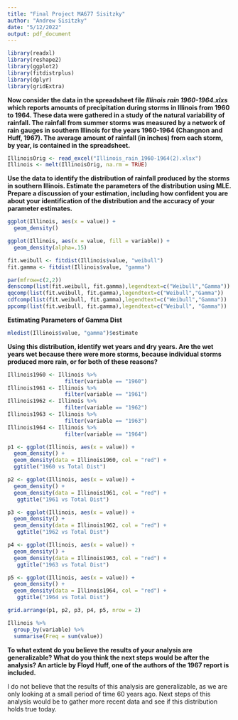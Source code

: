 ```yaml
---
title: "Final Project MA677 Sisitzky"
author: "Andrew Sisitzky"
date: "5/12/2022"
output: pdf_document
---
```


```r
library(readxl)
library(reshape2)
library(ggplot2)
library(fitdistrplus)
library(dplyr)
library(gridExtra)
```

__Now consider the data in the spreadsheet file _Illinois rain 1960-1964.xlxs_ which reports amounts of precipitation during storms in Illinois from 1960 to 1964. These data were gathered in a study of the natural variability of rainfall. The rainfall from summer storms was measured by a network of rain gauges in southern Illinois for the years 1960-1964 (Changnon and Huff, 1967). The average amount of rainfall (in inches) from each storm, by year, is contained in the spreadsheet.__


```r
IllinoisOrig <- read_excel("Illinois_rain_1960-1964(2).xlsx")
Illinois <- melt(IllinoisOrig, na.rm = TRUE)
```

__Use the data to identify the distribution of rainfall produced by the storms in southern Illinois. Estimate the parameters of the distribution using MLE. Prepare a discussion of your estimation, including how confident you are about your identification of the distribution and the accuracy of your parameter estimates.__


```r
ggplot(Illinois, aes(x = value)) +
  geom_density()

ggplot(Illinois, aes(x = value, fill = variable)) +
  geom_density(alpha=.15)
```

```r
fit.weibull <- fitdist(Illinois$value, "weibull")
fit.gamma <- fitdist(Illinois$value, "gamma")
```

```r
par(mfrow=c(2,2))
denscomp(list(fit.weibull, fit.gamma),legendtext=c("Weibull","Gamma"))
qqcomp(list(fit.weibull, fit.gamma),legendtext=c("Weibull","Gamma"))
cdfcomp(list(fit.weibull, fit.gamma),legendtext=c("Weibull","Gamma"))
ppcomp(list(fit.weibull, fit.gamma),legendtext=c("Weibull", "Gamma"))
```

__Estimating Parameters of Gamma Dist__

```r
mledist(Illinois$value, "gamma")$estimate
```


__Using this distribution, identify wet years and dry years. Are the wet years wet because there were more storms, because individual storms produced more rain, or for both of these reasons?__

```r
Illinois1960 <- Illinois %>% 
                  filter(variable == "1960")
Illinois1961 <- Illinois %>% 
                  filter(variable == "1961")
Illinois1962 <- Illinois %>% 
                  filter(variable == "1962")
Illinois1963 <- Illinois %>% 
                  filter(variable == "1963")
Illinois1964 <- Illinois %>% 
                  filter(variable == "1964")
```

```r
p1 <- ggplot(Illinois, aes(x = value)) +
  geom_density() +
  geom_density(data = Illinois1960, col = "red") +
  ggtitle("1960 vs Total Dist")

p2 <- ggplot(Illinois, aes(x = value)) +
  geom_density() +
  geom_density(data = Illinois1961, col = "red") +
   ggtitle("1961 vs Total Dist")

p3 <- ggplot(Illinois, aes(x = value)) +
  geom_density() +
  geom_density(data = Illinois1962, col = "red") +
   ggtitle("1962 vs Total Dist")

p4 <- ggplot(Illinois, aes(x = value)) +
  geom_density() +
  geom_density(data = Illinois1963, col = "red") +
   ggtitle("1963 vs Total Dist")

p5 <- ggplot(Illinois, aes(x = value)) +
  geom_density() +
  geom_density(data = Illinois1964, col = "red") +
   ggtitle("1964 vs Total Dist")

grid.arrange(p1, p2, p3, p4, p5, nrow = 2)
```

```r
Illinois %>%
  group_by(variable) %>%
  summarise(Freq = sum(value))
```


__To what extent do you believe the results of your analysis are generalizable? What do you think the next steps would be after the analysis? An article by Floyd Huff, one of the authors of the 1967 report is included.__

I do not believe that the results of this analysis are generalizable, as we are only looking at a small period of time 60 years ago. Next steps of this analysis would be to gather more recent data and see if this distribution holds true today.
